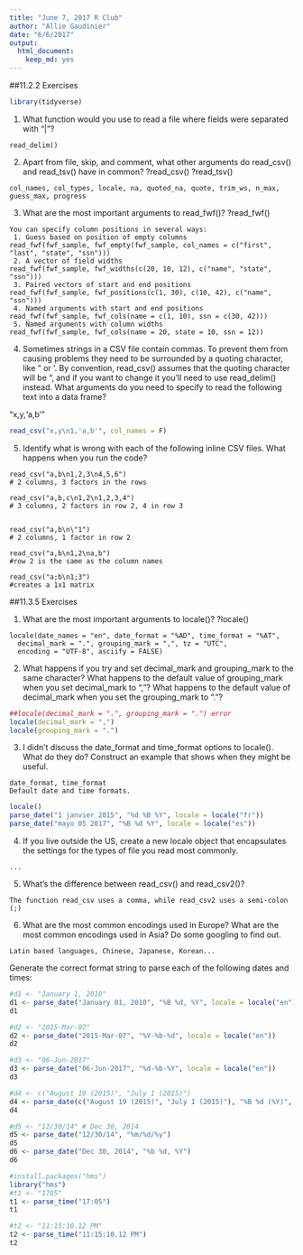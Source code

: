 ```yaml
---
title: "June 7, 2017 R Club"
author: "Allie Gaudinier"
date: "6/6/2017"
output: 
  html_document: 
    keep_md: yes
---
```


##11.2.2 Exercises

```r
library(tidyverse)
```

1. What function would you use to read a file where fields were separated with
“|”?
```
read_delim()
```

2. Apart from file, skip, and comment, what other arguments do read_csv() and read_tsv() have in common?
?read_csv()
?read_tsv()
```
col_names, col_types, locale, na, quoted_na, quote, trim_ws, n_max, guess_max, progress
```

3. What are the most important arguments to read_fwf()?
?read_fwf()

```
You can specify column positions in several ways:
 1. Guess based on position of empty columns
read_fwf(fwf_sample, fwf_empty(fwf_sample, col_names = c("first", "last", "state", "ssn")))
 2. A vector of field widths
read_fwf(fwf_sample, fwf_widths(c(20, 10, 12), c("name", "state", "ssn")))
 3. Paired vectors of start and end positions
read_fwf(fwf_sample, fwf_positions(c(1, 30), c(10, 42), c("name", "ssn")))
 4. Named arguments with start and end positions
read_fwf(fwf_sample, fwf_cols(name = c(1, 10), ssn = c(30, 42)))
 5. Named arguments with column widths
read_fwf(fwf_sample, fwf_cols(name = 20, state = 10, ssn = 12))
```

4. Sometimes strings in a CSV file contain commas. To prevent them from causing problems they need to be surrounded by a quoting character, like " or '. By convention, read_csv() assumes that the quoting character will be ", and if you want to change it you’ll need to use read_delim() instead. What arguments do you need to specify to read the following text into a data frame?

"x,y\n1,'a,b'"
```r
read_csv("x,y\n1,'a,b'", col_names = F)
```


5. Identify what is wrong with each of the following inline CSV files. What happens when you run the code?

```
read_csv("a,b\n1,2,3\n4,5,6")
# 2 columns, 3 factors in the rows

read_csv("a,b,c\n1,2\n1,2,3,4")
# 3 columns, 2 factors in row 2, 4 in row 3


read_csv("a,b\n\"1")
# 2 columns, 1 factor in row 2

read_csv("a,b\n1,2\na,b")
#row 2 is the same as the column names

read_csv("a;b\n1;3")
#creates a 1x1 matrix
```

##11.3.5 Exercises

1. What are the most important arguments to locale()?
?locale()
```
locale(date_names = "en", date_format = "%AD", time_format = "%AT",
  decimal_mark = ".", grouping_mark = ",", tz = "UTC",
  encoding = "UTF-8", asciify = FALSE)
```

2. What happens if you try and set decimal_mark and grouping_mark to the same character? What happens to the default value of grouping_mark when you set decimal_mark to “,”? What happens to the default value of decimal_mark when you set the grouping_mark to “.”?
```r
##locale(decimal_mark = ".", grouping_mark = ".") error
locale(decimal_mark = ",")
locale(grouping_mark = ".")
```



3. I didn’t discuss the date_format and time_format options to locale(). What do they do? Construct an example that shows when they might be useful.
```
date_format, time_format	
Default date and time formats.
```
```r
locale()
parse_date("1 janvier 2015", "%d %B %Y", locale = locale("fr"))
parse_date("mayo 05 2017", "%B %d %Y", locale = locale("es"))
```

4. If you live outside the US, create a new locale object that encapsulates the settings for the types of file you read most commonly.
```
...
```

5. What’s the difference between read_csv() and read_csv2()?
```
The function read_csv uses a comma, while read_csv2 uses a semi-colon (;)
```

6. What are the most common encodings used in Europe? What are the most common encodings used in Asia? Do some googling to find out.
```
Latin based languages, Chinese, Japanese, Korean... 
```

Generate the correct format string to parse each of the following dates and times:

```r
#d1 <- "January 1, 2010"
d1 <- parse_date("January 01, 2010", "%B %d, %Y", locale = locale("en"))
d1

#d2 <- "2015-Mar-07"
d2 <- parse_date("2015-Mar-07", "%Y-%b-%d", locale = locale("en"))
d2

#d3 <- "06-Jun-2017"
d3 <- parse_date("06-Jun-2017", "%d-%b-%Y", locale = locale("en"))
d3

#d4 <- c("August 19 (2015)", "July 1 (2015)")
d4 <- parse_date(c("August 19 (2015)", "July 1 (2015)"), "%B %d (%Y)", locale = locale("en"))
d4

#d5 <- "12/30/14" # Dec 30, 2014
d5 <- parse_date("12/30/14", "%m/%d/%y")
d5
d6 <- parse_date("Dec 30, 2014", "%b %d, %Y")               
d6

#install.packages("hms")
library("hms")
#t1 <- "1705"
t1 <- parse_time("17:05")
t1

#t2 <- "11:15:10.12 PM"
t2 <- parse_time("11:15:10.12 PM")
t2
```


